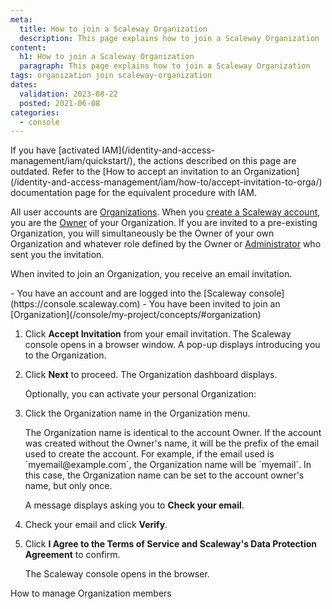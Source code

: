 ```yaml
---
meta:
  title: How to join a Scaleway Organization
  description: This page explains how to join a Scaleway Organization
content:
  h1: How to join a Scaleway Organization
  paragraph: This page explains how to join a Scaleway Organization
tags: organization join scaleway-organization 
dates:
  validation: 2023-08-22
  posted: 2021-06-08
categories:
  - console
---
```


<Message type="iam">
  If you have [activated IAM](/identity-and-access-management/iam/quickstart/), the actions described on this page are outdated.
  Refer to the [How to accept an invitation to an Organization](/identity-and-access-management/iam/how-to/accept-invitation-to-orga/) documentation page for the equivalent procedure with IAM.
</Message>

All user accounts are [Organizations](/console/my-account/concepts/#organization). When you [create a Scaleway account](/console/my-account/how-to/create-an-account), you are the [Owner](/console/my-account/concepts/#owner) of your Organization. If you are invited to a pre-existing Organization, you will simultaneously be the Owner of your own Organization and whatever role defined by the Owner or [Administrator](/console/my-account/concepts/#administrator) who sent you the invitation.

When invited to join an Organization, you receive an email invitation.

<Message type="requirement">
  - You have an account and are logged into the [Scaleway console](https://console.scaleway.com)
  - You have been invited to join an [Organization](/console/my-project/concepts/#organization)
</Message>

1. Click **Accept Invitation** from your email invitation. The Scaleway console opens in a browser window. A pop-up displays introducing you to the Organization.
2. Click **Next** to proceed. The Organization dashboard displays.

    Optionally, you can activate your personal Organization:
3. Click the Organization name in the Organization menu.
    <Lightbox src="scaleway-self-orga-name-min.webp" alt="" />

    <Message type="note">
      The Organization name is identical to the account Owner.
      If the account was created without the Owner's name, it will be the prefix of the email used to create the account.
      For example, if the email used is `myemail@example.com`, the Organization name will be `myemail`. In this case, the Organization name can be set to the account owner's name, but only once.
    </Message>

    A message displays asking you to **Check your email**.
4. Check your email and click **Verify**.
5. Click **I Agree to the Terms of Service and Scaleway's Data Protection Agreement** to confirm.

    The Scaleway console opens in the browser.

<Navigation title="See Also">
  <NextButton to="/console/my-project/how-to/manage-organization-members/">How to manage Organization members</NextButton>
</Navigation>

